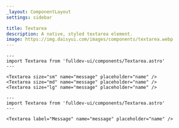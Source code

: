 ```yaml
---
_layout: ComponentLayout
settings: sidebar

title: Textarea
description: A native, styled textarea element.
image: https://img.daisyui.com/images/components/textarea.webp
---
```


```astro live props={{ title: 'size' }}
---
import Textarea from 'fulldev-ui/components/Textarea.astro'
---

<Textarea size="sm" name="message" placeholder="name" />
<Textarea size="md" name="message" placeholder="name" />
<Textarea size="lg" name="message" placeholder="name" />
```

```astro live props={{ title: 'label' }}
---
import Textarea from 'fulldev-ui/components/Textarea.astro'
---

<Textarea label="Message" name="message" placeholder="name" />
```
